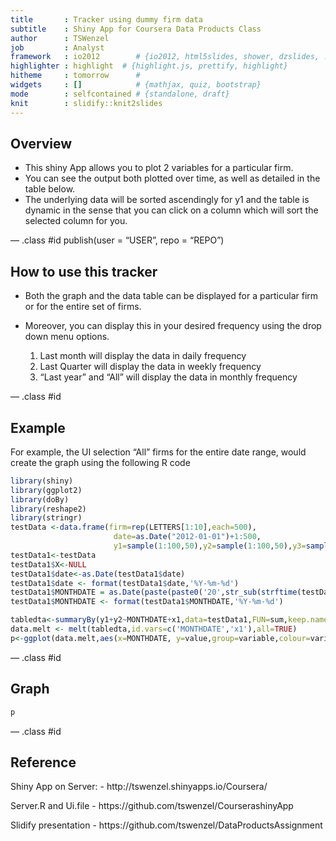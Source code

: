 ```yaml
---
title       : Tracker using dummy firm data
subtitle    : Shiny App for Coursera Data Products Class
author      : TSWenzel
job         : Analyst
framework   : io2012        # {io2012, html5slides, shower, dzslides, ...}
highlighter : highlight  # {highlight.js, prettify, highlight}
hitheme     : tomorrow      # 
widgets     : []            # {mathjax, quiz, bootstrap}
mode        : selfcontained # {standalone, draft}
knit        : slidify::knit2slides
---
```


## Overview
- This shiny App allows you to plot 2 variables for a particular firm.
- You can see the output both plotted over time, as well as detailed in the table below. 
- The underlying data will be sorted ascendingly for y1 and the table is dynamic in the sense that you can click on a column which will sort the selected column for you.

--- .class #id publish(user = "USER", repo = "REPO")

## How to use this tracker

- Both the graph and the data table can be displayed for a particular firm or for the entire set of firms. 
- Moreover, you can display this in your desired frequency using the drop down menu options. 

  1. Last month will display the data in daily frequency
  2. Last Quarter will display the data in weekly frequency
  3. "Last year" and  "All" will display the data in monthly frequency


--- .class #id 

## Example

For example, the UI selection "All" firms for the entire date range, would create the graph using the following R code
```r

library(shiny)
library(ggplot2)
library(doBy)
library(reshape2)
library(stringr)
testData <-data.frame(firm=rep(LETTERS[1:10],each=500),
                       date=as.Date("2012-01-01")+1:500,
                       y1=sample(1:100,50),y2=sample(1:100,50),y3=sample(1:100,50),x1=sample(1:2))
testData1<-testData
testData1$X<-NULL
testData1$date<-as.Date(testData1$date)
testData1$date <- format(testData1$date,'%Y-%m-%d')
testData1$MONTHDATE = as.Date(paste(paste0('20',str_sub(strftime(testData1$date,'%y')), start= -2),strftime(testData1$date,'%m'),'01',sep='-'))
testData1$MONTHDATE <- format(testData1$MONTHDATE,'%Y-%m-%d')


```


```r
tabledta<-summaryBy(y1+y2~MONTHDATE+x1,data=testData1,FUN=sum,keep.names=TRUE)
data.melt <- melt(tabledta,id.vars=c('MONTHDATE','x1'),all=TRUE)
p<-ggplot(data.melt,aes(x=MONTHDATE, y=value,group=variable,colour=variable))+geom_line()+facet_wrap(~x1,scales='free_y',ncol=1)+ylab("value of y1 and y2")+ theme(axis.text.x = element_text(angle = -90, hjust = 1))
```


--- .class #id 

## Graph
```r
p
```


--- .class #id 


## Reference


Shiny App on Server: 
- http://tswenzel.shinyapps.io/Coursera/

Server.R and Ui.file
- https://github.com/tswenzel/CourserashinyApp

Slidify presentation
- https://github.com/tswenzel/DataProductsAssignment

